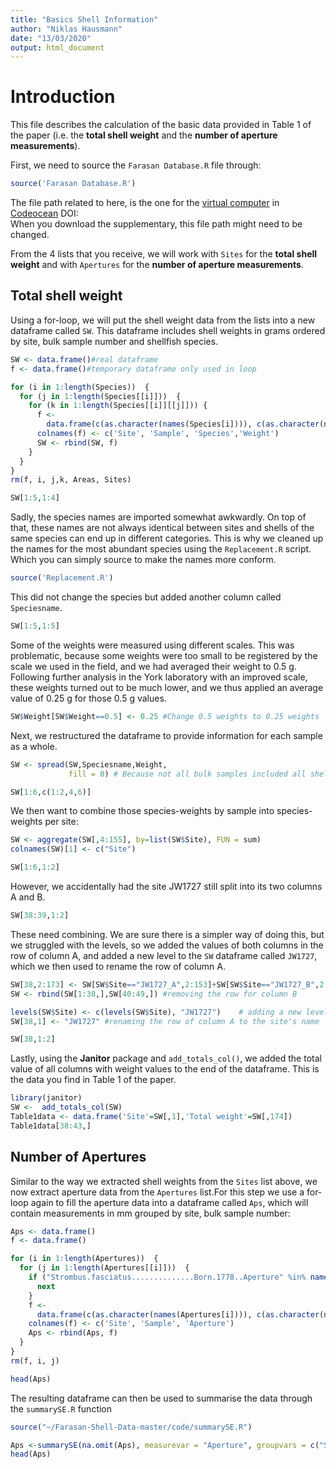 ```yaml
---
title: "Basics Shell Information"
author: "Niklas Hausmann"
date: "13/03/2020"
output: html_document
---
```

# Introduction
This file describes the calculation of the basic data provided in Table 1 of the paper (i.e. the **total shell weight** and the **number of aperture measurements**).

First, we need to source the `Farasan Database.R` file through:
```r
source('Farasan Database.R')
```
The file path related to here, is the one for the [virtual computer](https://codeocean.com/capsule/0588419/tree) in [Codeocean](https://codeocean.com) DOI:  
When you download the supplementary, this file path might need to be changed.

From the 4 lists that you receive, we will work with `Sites` for the **total shell weight** and with `Apertures` for the **number of aperture measurements**.

## Total shell weight

Using a for-loop, we will put the shell weight data from the lists into a new dataframe called `SW`. This dataframe includes shell weights in grams ordered by site, bulk sample number and shellfish species.  

```r
SW <- data.frame()#real dataframe
f <- data.frame()#temporary dataframe only used in loop

for (i in 1:length(Species))  {
  for (j in 1:length(Species[[i]]))  {
    for (k in 1:length(Species[[i]][[j]])) {
      f <-
        data.frame(c(as.character(names(Species[i]))), c(as.character(names(Species[[i]][j]))), c(as.character(names(Species[[i]][[j]][k]))),as.numeric(Species[[i]][[j]][[k]]))
      colnames(f) <- c('Site', 'Sample', 'Species','Weight')
      SW <- rbind(SW, f)
    }
  }
}
rm(f, i, j,k, Areas, Sites)

```

```r
SW[1:5,1:4]
```

Sadly, the species names are imported somewhat awkwardly. On top of that, these names are not always identical between sites and shells of the same species can end up in different categories. This is why we cleaned up the names for the most abundant species using the `Replacement.R` script. Which you can simply source to make the names more conform.


```r
source('Replacement.R')

```

This did not change the species but added another column called `Speciesname`.
```r
SW[1:5,1:5]
```

Some of the weights were measured using different scales. This was problematic, because some weights were too small to be registered by the scale we used in the field, and we had averaged their weight to 0.5 g. Following further analysis in the York laboratory with an improved scale, these weights turned out to be much lower, and we thus applied an average value of 0.25 g for those 0.5 g values.

```r
SW$Weight[SW$Weight==0.5] <- 0.25 #Change 0.5 weights to 0.25 weights 

```
Next, we restructured the dataframe to provide information for each sample as a whole. 
```r
SW <- spread(SW,Speciesname,Weight,
             fill = 0) # Because not all bulk samples included all shell species available around Farasan, they show `NA` in those fields. To better work with these instances, we had to set their weight value to 0.
```

```r
SW[1:6,c(1:2,4,6)]
```

We then want to combine those species-weights by sample into species-weights per site:
```r
SW <- aggregate(SW[,4:155], by=list(SW$Site), FUN = sum)
colnames(SW)[1] <- c("Site")

```

```r
SW[1:6,1:2]
```

However, we accidentally had the site JW1727 still split into its two columns A and B. 

```r
SW[38:39,1:2]
```

These need combining. We are sure there is a simpler way of doing this, but we struggled with the levels, so we added the values of both columns in the row of column A, and added a new level to the `SW` dataframe called `JW1727`, which we then used to rename the row of column A. 

```r
SW[38,2:173] <- SW[SW$Site=="JW1727_A",2:153]+SW[SW$Site=="JW1727_B",2:153] #Sum up each columns' values for species weight
SW <- rbind(SW[1:38,],SW[40:49,]) #removing the row for column B

levels(SW$Site) <- c(levels(SW$Site), "JW1727")    # adding a new level
SW[38,1] <- "JW1727" #renaming the row of column A to the site's name

```

```r
SW[38,1:2]
```
Lastly, using the **Janitor** package and `add_totals_col()`, we added the total value of all columns with weight values to the end of the dataframe. This is the data you find in Table 1 of the paper.
```r
library(janitor)
SW <-  add_totals_col(SW)
Table1data <- data.frame('Site'=SW[,1],'Total weight'=SW[,174])
Table1data[38:43,]
```

## Number of Apertures
Similar to the way we extracted shell weights from the `Sites` list above, we now extract aperture data from the `Apertures` list.For this step we use a for-loop again to fill the aperture data into a dataframe called `Aps`, which will contain measurements in mm grouped by site, bulk sample number:
```r
Aps <- data.frame()
f <- data.frame()

for (i in 1:length(Apertures))  {
  for (j in 1:length(Apertures[[i]]))  {
    if ("Strombus.fasciatus..............Born.1778..Aperture" %in% names(Apertures[[i]][[j]]) == FALSE) {
      next
    }
    f <-
      data.frame(c(as.character(names(Apertures[i]))), c(as.character(names(Apertures[[i]][j]))), Apertures[[i]][[j]][["Strombus.fasciatus..............Born.1778..Aperture"]])
    colnames(f) <- c('Site', 'Sample', 'Aperture')
    Aps <- rbind(Aps, f)
  }
}
rm(f, i, j)

head(Aps)

```

The resulting dataframe can then be used to summarise the data through the `summarySE.R` function

```r
source("~/Farasan-Shell-Data-master/code/summarySE.R")

Aps <-summarySE(na.omit(Aps), measurevar = "Aperture", groupvars = c("Site"))
head(Aps)

```



